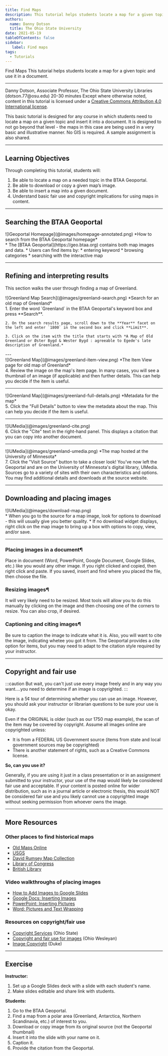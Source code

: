 ```yaml
---
title: Find Maps
description: This tutorial helps students locate a map for a given topic and use it in a document.
authors:
  name: Danny Dotson
  title: The Ohio State University
date: 2021-05-19
tableOfContents: false
sidebar:
   label: Find maps
tags:
  - Tutorials
---
```





<Slideshow>

<CoverSlide>
  <span slot="title">Find Maps</span>
  <span slot="subtitle">This tutorial helps students locate a map for a given topic and use it in a document.</span>
</CoverSlide>

---

<MetadataBlock>
  <Fragment slot="author">
    Danny Dotson, Associate Professor, The Ohio State University Libraries (dotson.77@osu.edu)
  </Fragment>
  <Fragment slot="time">
    20-30 minutes
  </Fragment>
  <Fragment slot="license">
    Except where otherwise noted, content in this tutorial is licensed under a <a href="https://creativecommons.org/licenses/by/4.0/">Creative Commons Attribution 4.0 International license</a>.
  </Fragment>
  
This basic tutorial is designed for any course in which students need to locate a map on a given topic and insert it into a document. It is designed to not go beyond that level - the maps in this case are being used in a very basic and illustrative manner. No GIS is required. A sample assignment is also shared.
</MetadataBlock>

---

## Learning Objectives

Through completing this tutorial, students will:

1. Be able to locate a map on a needed topic in the BTAA Geoportal.
1. Be able to download or copy a given map’s image.
1. Be able to insert a map into a given document.
1. Understand basic fair use and copyright implications for using maps in content.

---

## Searching the BTAA Geoportal
<TwoThirdsLayout>
  <div slot="left">
  ![IGeoportal Homepage](@images/homepage-annotated.png)
  *How to search from the BTAA Geoportal homepage*
   </div>
  <div slot="right">
  * The [BTAA Geoportal](https://geo.btaa.org) contains both map images and data.
  * Users can find items by:
    * entering keyword
    * browsing categories
    * searching with the interactive map
  </div>
</TwoThirdsLayout>

---

## Refining and interpreting results

This section walks the user through finding a map of Greenland.
<TwoThirdsLayout>
  <div slot="left">
  ![Greenland Map Search](@images/greenland-search.png)
    *Search for an old map of Greenland*
   </div>
  <div slot="right">

  <Steps>
    1. Enter the word `Greenland` in the BTAA Geoportal's keyword box and press **Search**.

    2. On the search results page, scroll down to the **Year** facet on the left and enter `1800` in the second box and click **Limit**.

    3. Click on the item with the title that starts with *A Map of Old Greenland or Øster Bygd & Wester Bygd : agreeable to Egede's late description of Greenland.*
  </Steps>
  </div>
</TwoThirdsLayout>
---
<TwoThirdsLayout>
  <div slot="left">
  ![IGreenland Map](@images/greenland-item-view.png)
    *The Item View page for old map of Greenland*
   </div>
  <div slot="right">
  <Steps>
  4. Review the image on the map's item page. In many cases, you will see a thumbnail of an image (if applicable) and then further details. This can help you decide if the item is useful.
  </Steps>
  </div>
</TwoThirdsLayout>

---
<TwoThirdsLayout>
  <div slot="left">
  ![IGreenland Map](@images/greenland-full-details.png)
  *Metadata for the map*
   </div>
  <div slot="right">
  <Steps>
  5. Click the "Full Details" button to view the metadata about the map. This can help you decide if the item is useful.
  </Steps>
  </div>
</TwoThirdsLayout>

---

<TwoThirdsLayout>
  <div slot="left">
  ![IUMedia](@images/greenland-cite.png)
   </div>
  <div slot="right">
  <Steps>
  6. Click the "Cite" text in the right-hand panel. This displays a citation that you can copy into another document.
  </Steps>
  </div>
</TwoThirdsLayout>

---

<TwoThirdsLayout>
  <div slot="left">
  ![IUMedia](@images/greenland-umedia.png)
  *The map hosted at the University of Minnesota*
   </div>
  <div slot="right">
  <Steps>
  7. Click the "Visit Source" button to take a closer look! You’ve now left the Geoportal and are on the University of Minnesota's digital library, UMedia. Sources go to a variety of sites with their own characteristics and options. You may find additional details and downloads at the source website.
  </Steps>
  </div>
</TwoThirdsLayout>


---

## Downloading and placing images

<TwoThirdsLayout>
  <div slot="left">
  ![IUMedia](@images/download-map.png)
   </div>
  <div slot="right">
  * When you go to the source for a map image, look for options to download - this will usually give you better quality.
  * If no download widget displays, right click on the map image to bring up a box with options to copy, view, and/or save.
  </div>
</TwoThirdsLayout>

---

### Placing images in a document¶

Place in document (Word, PowerPoint, Google Document, Google Slides, etc.) like you would any other image.
If you right clicked and copied, then right click and paste.
If you saved, insert and find where you placed the file, then choose the file.

### Resizing images¶

It will very likely need to be resized.
Most tools will allow you to do this manually by clicking on the image and then choosing one of the corners to resize.
You can also crop, if desired.

### Captioning and citing images¶

Be sure to caption the image to indicate what it is. Also, you will want to cite the image, indicating whetee you got it from.
The Geoportal provides a cite option for items, but you may need to adapt to the citation style required by your instructor.

---

## Copyright and fair use

:::caution
But wait, you can't just use every image freely and in any way you want….you need to determine if an image is copyrighted.
:::

Here is a 5¢ tour of determining whether you can use an image. However, you should ask your instructor or librarian questions to be sure your use is okay.

Even if the ORIGINAL is older (such as our 1750 map example), the scan of the item may be covered by copyright. Assume all images online are copyrighted unless:

* It is from a FEDERAL US Government source (items from state and local government sources may be copyrighted)
* There is another statement of rights, such as a Creative Commons license.

**So, can you use it?**

Generally, if you are using it just in a class presentation or in an assignment submitted to your instructor, your use of the map would likely be considered fair use and acceptable.
If your content is posted online for wider distribution, such as in a journal article or electronic thesis, this would NOT be considered fair use and you likely cannot use a copyrighted image without seeking permission from whoever owns the image.

---


## More Resources 

### Other places to find historical maps

* [Old Maps Online](https://www.oldmapsonline.org/)
* [USGS](https://www.usgs.gov/)
* [David Rumsey Map Collection](https://www.davidrumsey.com/)
* [Library of Congress](https://www.loc.gov/maps/)
* [British Library](https://www.bl.uk/subjects/maps)

### Video walkthroughs of placing images

* [How to Add Images to Google Slides](https://www.youtube.com/watch?v=0e97Vd4CyvE)
* [Google Docs: Inserting Images](https://www.youtube.com/watch?v=Niyiur2RluA)
* [PowerPoint: Inserting Pictures](https://www.youtube.com/watch?v=I-xlLwC4ERc)
* [Word: Pictures and Text Wrapping](https://www.youtube.com/watch?v=sqkEDw99szg)

### Resources on copyright/fair use

* [Copyright Services](https://library.osu.edu/copyright) (Ohio State)
* [Copyright and fair use for images](https://library.owu.edu/Images/Images_FairUse) (Ohio Wesleyan)
* [Image Copyright](https://guides.library.duke.edu/images/copyright-fair-use) (Duke)

---

## Exercise

**Instructor:**

1. Set up a Google Slides deck with a slide with each student's name.
2. Make slides editable and share link with students.

**Students:**

1. Go to the BTAA Geoportal.
2. Find a map from a polar area (Greenland, Antarctica, Northern Scandinavia, etc.) of interest to you.
3. Download or copy image from its original source (not the Geoportal thumbnail)
4. Insert it into the slide with your name on it.
5. Caption it.
6. Provide the citation from the Geoportal.


</Slideshow>